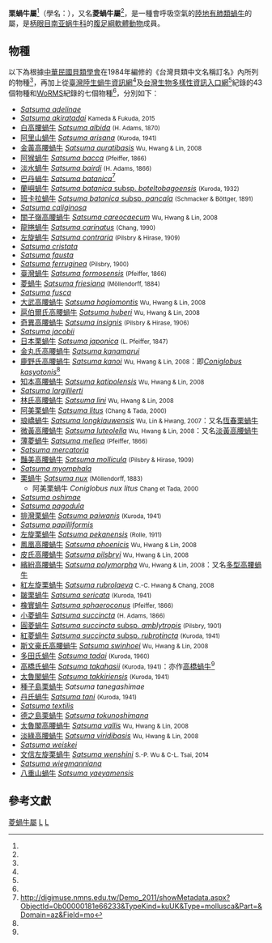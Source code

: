 {{Automatic taxobox
 | image =Kobesomaimai1007.jpg
 | image_caption = A live individual of a ''Satsuma'' species
 | status_system = IUCN2.3
 | taxon = Satsuma
 | authority = [[Henry_Adams_(zoologist)|Adams]], 1868<ref name="Adams 1868" />
 | synonyms_ref=<ref name=shelldoc_000253 /><ref name="WoRMS_818543" />
 | synonyms = ''Coniglobus''
}}

'''栗蝸牛屬'''<ref name="biodiv" />（學名：{{lang|la|''Satsuma''}}），又名'''菱蝸牛屬'''<ref name="TaiBIF" />，是一種會呼吸空氣的[[陸地動物|陸地]][[有肺類|有肺類]][[蝸牛|蝸牛]]的屬，是[[柄眼目|柄眼目]][[南亚蜗牛科|南亚蜗牛科]]的[[腹足綱|腹足綱]][[軟體動物|軟體動物]]成員。

==物種==
以下為根據[[中華民國貝類學會|中華民國貝類學會]]在1984年編修的《台灣貝類中文名稱訂名》內所列的物種<ref name=shelldoc_000133 />，再加上從[[臺灣陸生蝸牛資訊網|臺灣陸生蝸牛資訊網]]<ref name="biodiv" />及[[台灣生物多樣性資訊入口網|台灣生物多樣性資訊入口網]]<ref name="TaiBIF" />紀錄的43個物種和[[WoRMS|WoRMS]]紀錄的七個物種<ref name="WoRMS_818543" />，分別如下：
* ''[[Satsuma_adelinae|Satsuma adelinae]]'' 
* ''[[Satsuma_akiratadai|Satsuma akiratadai]]'' <small>Kameda & Fukuda, 2015</small>
* [[白高腰蝸牛|白高腰蝸牛]] ''[[Satsuma_albida|Satsuma albida]]'' <small>(H. Adams, 1870)</small>
* [[阿里山蝸牛|阿里山蝸牛]] ''[[Satsuma_arisana|Satsuma arisana]]'' <small>(Kuroda, 1941)</small>
* [[金黃高腰蝸牛|金黃高腰蝸牛]] ''[[Satsuma_auratibasis|Satsuma auratibasis]]'' <small>Wu, Hwang & Lin, 2008</small>
* [[阿猴蝸牛|阿猴蝸牛]] ''[[Satsuma_bacca|Satsuma bacca]]'' <small>(Pfeiffer, 1866)</small>
* [[淡水蝸牛|淡水蝸牛]] ''[[Satsuma_bairdi|Satsuma bairdi]]'' <small>(H. Adams, 1866)</small>
* [[巴丹蝸牛|巴丹蝸牛]] ''[[Satsuma_batanica|Satsuma batanica]]''<ref>http://digimuse.nmns.edu.tw/Demo_2011/showMetadata.aspx?ObjectId=0b00000181e66233&TypeKind=kuUK&Type=mollusca&Part=&Domain=az&Field=mo</ref>
* [[蘭嶼蝸牛|蘭嶼蝸牛]] [[Satsuma_batanica_boteltobagoensis|''Satsuma batanica'' subsp. ''boteltobagoensis'']] <small>(Kuroda, 1932)</small>
* [[班卡拉蝸牛|班卡拉蝸牛]] [[Satsuma_batanica_pancala|''Satsuma batanica'' subsp. ''pancala'']] <small>(Schmacker & Böttger, 1891)</small>
* ''[[Satsuma_caliginosa|Satsuma caliginosa]]'' 
* [[關子嶺高腰蝸牛|關子嶺高腰蝸牛]] ''[[Satsuma_careocaecum|Satsuma careocaecum]]'' <small>Wu, Hwang & Lin, 2008</small>
* [[龍捲蝸牛|龍捲蝸牛]] ''[[Satsuma_carinatus|Satsuma carinatus]]'' <small>(Chang, 1990)</small>
* [[左旋蝸牛|左旋蝸牛]] ''[[Satsuma_contraria|Satsuma contraria]]'' <small>(Pilsbry & Hirase, 1909)</small>
* ''[[Satsuma_cristata|Satsuma cristata]]'' 
* ''[[Satsuma_fausta|Satsuma fausta]]'' 
* ''[[Satsuma_ferruginea|Satsuma ferruginea]]'' <small>(Pilsbry, 1900)</small>
* [[臺灣蝸牛|臺灣蝸牛]] ''[[Satsuma_formosensis|Satsuma formosensis]]'' <small>(Pfeiffer, 1866)</small>
* [[菱蝸牛|菱蝸牛]] ''[[Satsuma_friesiana|Satsuma friesiana]]'' <small>(Möllendorff, 1884)</small>
* ''[[Satsuma_fusca|Satsuma fusca]]'' 
* [[大武高腰蝸牛|大武高腰蝸牛]] ''[[Satsuma_hagiomontis|Satsuma hagiomontis]]'' <small>Wu, Hwang & Lin, 2008</small>
* [[扈伯爾氏高腰蝸牛|扈伯爾氏高腰蝸牛]] ''[[Satsuma_huberi|Satsuma huberi]]'' <small>Wu, Hwang & Lin, 2008</small>
* [[奇異高腰蝸牛|奇異高腰蝸牛]] ''[[Satsuma_insignis|Satsuma insignis]]'' <small>(Pilsbry & Hirase, 1906)</small>
* ''[[Satsuma_jacobii|Satsuma jacobii]]'' 
* [[日本栗蝸牛|日本栗蝸牛]] ''[[Satsuma_japonica|Satsuma japonica]]'' <small>(L. Pfeiffer, 1847)</small>
* [[金丸氏高腰蝸牛|金丸氏高腰蝸牛]] ''[[Satsuma_kanamarui|Satsuma kanamarui]]'' 
* [[鹿野氏高腰蝸牛|鹿野氏高腰蝸牛]] ''[[Satsuma_kanoi|Satsuma kanoi]]'' <small>Wu, Hwang & Lin, 2008</small>：即''[[Coniglobus_kasyotonis|Coniglobus kasyotonis]]''<ref name=TaiBNET_316595 />
* [[知本高腰蝸牛|知本高腰蝸牛]] ''[[Satsuma_katipolensis|Satsuma katipolensis]]'' <small>Wu, Hwang & Lin, 2008</small>
* ''[[Satsuma_largillierti|Satsuma largillierti]]'' 
* [[林氏高腰蝸牛|林氏高腰蝸牛]] ''[[Satsuma_lini|Satsuma lini]]'' <small>Wu, Hwang & Lin, 2008</small>
* [[阿美栗蝸牛|阿美栗蝸牛]] ''[[Satsuma_litus|Satsuma litus]]'' <small>(Chang & Tada, 2000)</small>
* [[琅嶠蝸牛|琅嶠蝸牛]] ''[[Satsuma_longkiauwensis|Satsuma longkiauwensis]]'' <small>Wu, Lin & Hwang, 2007</small>：又名[[恆春栗蝸牛|恆春栗蝸牛]]
* [[微黃高腰蝸牛|微黃高腰蝸牛]] ''[[Satsuma_luteolella|Satsuma luteolella]]'' <small>Wu, Hwang & Lin, 2008</small>：又名[[淡黃高腰蝸牛|淡黃高腰蝸牛]]
* [[薄菱蝸牛|薄菱蝸牛]] ''[[Satsuma_mellea|Satsuma mellea]]'' <small>(Pfeiffer, 1866)</small>
* ''[[Satsuma_mercatoria|Satsuma mercatoria]]'' 
* [[豔美高腰蝸牛|豔美高腰蝸牛]] ''[[Satsuma_mollicula|Satsuma mollicula]]'' <small>(Pilsbry & Hirase, 1909)</small>
* ''[[Satsuma_myomphala|Satsuma myomphala]]'' 
* [[栗蝸牛|栗蝸牛]] ''[[Satsuma_nux|Satsuma nux]]'' <small>(Möllendorff, 1883)</small>
** 阿美栗蝸牛 ''Coniglobus nux litus'' <small>Chang et Tada, 2000</small>
* ''[[Satsuma_oshimae|Satsuma oshimae]]'' 
* ''[[Satsuma_pagodula|Satsuma pagodula]]'' 
* [[排灣栗蝸牛|排灣栗蝸牛]] ''[[Satsuma_paiwanis|Satsuma paiwanis]]'' <small>(Kuroda, 1941)</small>
* ''[[Satsuma_papilliformis|Satsuma papilliformis]]'' 
* [[左旋栗蝸牛|左旋栗蝸牛]] ''[[Satsuma_pekanensis|Satsuma pekanensis]]'' <small>(Rolle, 1911)</small>
* [[鳳凰高腰蝸牛|鳳凰高腰蝸牛]] ''[[Satsuma_phoenicis|Satsuma phoenicis]]'' <small>Wu, Hwang & Lin, 2008</small>
* [[皮氏高腰蝸牛|皮氏高腰蝸牛]] ''[[Satsuma_pilsbryi|Satsuma pilsbryi]]'' <small>Wu, Hwang & Lin, 2008</small>
* [[繽紛高腰蝸牛|繽紛高腰蝸牛]] ''[[Satsuma_polymorpha|Satsuma polymorpha]]'' <small>Wu, Hwang & Lin, 2008</small>：又名[[多型高腰蝸牛|多型高腰蝸牛]]
* [[紅左旋栗蝸牛|紅左旋栗蝸牛]] ''[[Satsuma_rubrolaeva|Satsuma rubrolaeva]]'' <small>C.-C. Hwang & Chang, 2008</small>
* [[皺栗蝸牛|皺栗蝸牛]] ''[[Satsuma_sericata|Satsuma sericata]]'' <small>(Kuroda, 1941)</small>
* [[橡實蝸牛|橡實蝸牛]] ''[[Satsuma_sphaeroconus|Satsuma sphaeroconus]]'' <small>(Pfeiffer, 1866)</small>
* [[小菱蝸牛|小菱蝸牛]] ''[[Satsuma_succincta|Satsuma succincta]]'' <small>(H. Adams, 1866)</small>
* [[圓菱蝸牛|圓菱蝸牛]] [[Satsuma_succincta_amblytropis|''Satsuma succincta'' subsp. ''amblytropis'']] <small>(Pilsbry, 1901)</small>
* [[紅菱蝸牛|紅菱蝸牛]] [[Satsuma_succincta_rubrotincta|''Satsuma succincta'' subsp. ''rubrotincta'']] <small>(Kuroda, 1941)</small>
* [[斯文豪氏高腰蝸牛|斯文豪氏高腰蝸牛]] ''[[Satsuma_swinhoei|Satsuma swinhoei]]'' <small>Wu, Hwang & Lin, 2008</small>
* [[多田氏蝸牛|多田氏蝸牛]] ''[[Satsuma_tadai|Satsuma tadai]]'' <small>(Kuroda, 1960)</small>
* [[高橋氏蝸牛|高橋氏蝸牛]] ''[[Satsuma_takahasii|Satsuma takahasii]]'' <small>(Kuroda, 1941)</small>：亦作[[高橋蝸牛|高橋蝸牛]]<ref name="shelldoc_000133" />
* [[太魯閣蝸牛|太魯閣蝸牛]] ''[[Satsuma_takkiriensis|Satsuma takkiriensis]]'' <small>(Kuroda, 1941)</small>
* [[種子島栗蝸牛|種子島栗蝸牛]] ''Satsuma tanegashimae''
* [[丹氏蝸牛|丹氏蝸牛]] ''[[Satsuma_tani|Satsuma tani]]'' <small>(Kuroda, 1941)</small>
* ''[[Satsuma_textilis|Satsuma textilis]]'' 
* [[德之島栗蝸牛|德之島栗蝸牛]] ''[[Satsuma_tokunoshimana|Satsuma tokunoshimana]]'' 
* [[太魯閣高腰蝸牛|太魯閣高腰蝸牛]] ''[[Satsuma_vallis|Satsuma vallis]]'' <small>Wu, Hwang & Lin, 2008</small>
* [[淡綠高腰蝸牛|淡綠高腰蝸牛]] ''[[Satsuma_viridibasis|Satsuma viridibasis]]'' <small>Wu, Hwang & Lin, 2008</small>
* ''[[Satsuma_weiskei|Satsuma weiskei]]'' 
* [[文信左旋栗蝸牛|文信左旋栗蝸牛]] ''[[Satsuma_wenshini|Satsuma wenshini]]'' <small>S.-P. Wu & C-L. Tsai, 2014</small>
* ''[[Satsuma_wiegmanniana|Satsuma wiegmanniana]]'' 
* [[八重山蝸牛|八重山蝸牛]] ''[[Satsuma_yaeyamensis|Satsuma yaeyamensis]]''

==參考文獻==
{{reflist |refs=
<ref name="Adams 1868">{{cite journal
 |last=Adams 
 |year=1868
 |journal=''[[Annals_and_Magazine_of_Natural_History|Annals and Magazine of Natural History]]'' |volume=4 |issue=1 |page=463 }}</ref>
<ref name="biodiv">{{cite web
 |url=http://landsnail.biodiv.tw/pages/115
 |title=栗蝸牛屬 |work=[[臺灣陸生蝸牛資訊網|臺灣陸生蝸牛資訊網]]
 |language=zh-hant |accessdate=2017-02-15 }}</ref>
<ref name=shelldoc_000133>{{shelldoc_000133}}</ref>
<ref name=shelldoc_000253>{{shelldoc_000253}}</ref>
<ref name="TaiBIF">{{cite web
 |url=http://taibif.tw/zh/catalogue_of_life/page/e1b0-bb23-e72f-ee94-6465-09c6-d4ed-3348
 |title=Satsuma 菱蝸牛屬
 |work=[[台灣生物多樣性資訊入口網|台灣生物多樣性資訊入口網]] ([[TaiBIF|TaiBIF]])
 |language=zh-hant |accessdate=2017-02-15 }}</ref>
<ref name=TaiBNET_316595>{{TaiBNET |zh=鹿野氏高腰蝸 |id=316595 |binomial=Satsuma kanoi |authority=Wu, Hwang & Lin, 2008 | var= |accessdate=2017-02-15 }}</ref>
<ref name="Tatewaki 1987">{{cite journal
 |url=http://link.springer.com/article/10.1007%2FBF00055097
 |last1=Tatewaki |first1=R. 
 |last2=Kitada   |first2=J.
 |year=1987
 |title=Karyological studies of five species of land snails (Helicoidea: Mollusca)
 |journal=''[[Genetica|Genetica]]'' |volume=74 |issue=1 |pages=73-80
 |doi=10.1007/BF00055097 |language=en }}</ref>
<ref name="WoRMS_818543">{{cite WoRMS
 |id=818543 |authorlink=WoRMS
 |title=''Satsuma''
}}</ref>
}}

{{Commonscat |Satsuma (Gastropod)}}

{{taxonbar}}
[[Category:菱蝸牛屬|]]
[[Category:_南亚蜗牛科|L]]
[[Category:_1868年描述的分类群|L]]